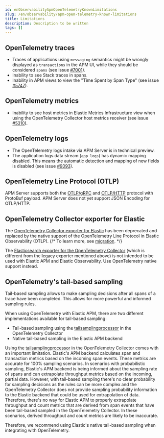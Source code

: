 ```yaml
---
id: enObservabilityApmOpenTelemetryKnownLimitations
slug: /en/observability/apm-open-telemetry-known-limitations
title: Limitations
description: Description to be written
tags: []
---
```


<div id="apm-open-telemetry-known-limitations"></div>

<div id="apm-open-telemetry-traces-limitations"></div>

## OpenTelemetry traces

* Traces of applications using `messaging` semantics might be wrongly displayed as `transactions` in the APM UI, while they should be considered `spans` (see issue [#7001](https://github.com/elastic/apm-server/issues/7001)).
* Inability to see Stack traces in spans.
* Inability in APM views to view the "Time Spent by Span Type"  (see issue [#5747](https://github.com/elastic/apm-server/issues/5747)).

<div id="apm-open-telemetry-metrics-limitations"></div>

## OpenTelemetry metrics

* Inability to see host metrics in Elastic Metrics Infrastructure view when using the OpenTelemetry Collector host metrics receiver (see issue [#5310](https://github.com/elastic/apm-server/issues/5310)).

<div id="apm-open-telemetry-logs-intake"></div>

## OpenTelemetry logs

* <DocBadge template="technical preview" />  The OpenTelemetry logs intake via APM Server is in technical preview.
* The application logs data stream (`app_logs`) has dynamic mapping disabled. This means the automatic detection and mapping of new fields is disabled (see issue [#9093](https://github.com/elastic/apm-server/issues/9093)).

<div id="apm-open-telemetry-otlp-limitations"></div>

## OpenTelemetry Line Protocol (OTLP)

APM Server supports both the  [OTLP/gRPC](https://opentelemetry.io/docs/specs/otlp/#otlpgrpc) and [OTLP/HTTP](https://opentelemetry.io/docs/specs/otlp/#otlphttp) protocol with ProtoBuf payload.
APM Server does not yet support JSON Encoding for OTLP/HTTP.

<div id="apm-open-telemetry-collector-exporter"></div>

## OpenTelemetry Collector exporter for Elastic

The [OpenTelemetry Collector exporter for Elastic](https://github.com/open-telemetry/opentelemetry-collector-contrib/tree/v0.57.2/exporter/elasticexporter)
has been deprecated and replaced by the native support of the OpenTelemetry Line Protocol in Elastic Observability (OTLP).
{/* To learn more, see [migration](https://github.com/open-telemetry/opentelemetry-collector-contrib/tree/v0.57.2/exporter/elasticsearchexporter#migration). */}

The [Elasticsearch exporter for the OpenTelemetry Collector](https://github.com/open-telemetry/opentelemetry-collector-contrib/tree/main/exporter/elasticsearchexporter#elasticsearch-exporter)
(which is different from the legacy exporter mentioned above) is not intended to be used with Elastic APM and Elastic Observability. Use <DocLink id="enObservabilityApmOpenTelemetryDirect">OpenTelemetry native support</DocLink> instead.

<div id="apm-open-telemetry-tbs"></div>

## OpenTelemetry's tail-based sampling

Tail-based sampling allows to make sampling decisions after all spans of a trace have been completed.
This allows for more powerful and informed sampling rules.

When using OpenTelemetry with Elastic APM, there are two different implementations available for tail-based sampling:

* Tail-based sampling using the [tailsamplingprocessor](https://github.com/open-telemetry/opentelemetry-collector-contrib/tree/main/processor/tailsamplingprocessor) in the OpenTelemetry Collector
* Native <DocLink id="enObservabilityApmSampling" section="tail-based-sampling">tail-based sampling in the Elastic APM backend</DocLink>

Using the [tailsamplingprocessor](https://github.com/open-telemetry/opentelemetry-collector-contrib/tree/main/processor/tailsamplingprocessor) in the OpenTelemetry Collector comes with an important limitation. Elastic's APM backend calculates span and transaction metrics based on the incoming span events.
These metrics are accurate for 100% sampling scenarios. In scenarios with probabilistic sampling, Elastic's APM backend is being informed about the sampling rate of spans and can extrapolate throughput metrics based on the incoming, partial data. However, with tail-based sampling there's no clear probability for sampling decisions as the rules can be more complex and the OpenTelemetry Collector does not provide sampling probability information to the Elastic backend that could be used for extrapolation of data. Therefore, there's no way for Elastic APM to properly extrapolate throughput and count metrics that are derived from span events that have been tail-based sampled in the OpenTelemetry Collector. In these scenarios, derived throughput and count metrics are likely to be inaccurate.

Therefore, we recommend using Elastic's native tail-based sampling when integrating with OpenTelemetry.
